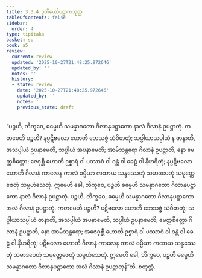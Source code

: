 ```yaml
---
title: 3.3.4 ဒုတိယော်ပဋ္ဌာကသုတ္တ
tableOfContents: false
sidebar:
  order: 4
type: tipitaka
basket: su
book: a5
review:
  current: review
  updated: '2025-10-27T21:48:25.972646'
  updated_by: ''
  notes: ''
  history:
  - state: review
    date: '2025-10-27T21:48:25.972646'
    updated_by: ''
    notes: ''
    previous_state: draft
---
```



<ReviewStatus review={frontmatter.review} showDetails={true} />

<HypothesisAnnotation frontmatter={frontmatter} />

<DynamicBreadcrumb />

<Division number="124" book="a5" e="ch" v="16" p="127">

<Paragraph number="710" book="a5">
“ပဉ္စဟိ, ဘိက္ခဝေ, ဓမ္မေဟိ သမန္နာဂတော ဂိလာနုပဋ္ဌာကော နာလံ ဂိလာနံ ဥပဋ္ဌာတုံ. ကတမေဟိ ပဉ္စဟိ? နပ္ပဋိဗလော ဟောတိ ဘေသဇ္ဇံ သံဝိဓာတုံ; သပ္ပါယာသပ္ပါယံ န ဇာနာတိ, အသပ္ပါယံ ဥပနာမေတိ, သပ္ပါယံ အပနာမေတိ; အာမိသန္တရော ဂိလာနံ ဥပဋ္ဌာတိ, နော မေတ္တစိတ္တော; ဇေဂုစ္ဆီ ဟောတိ ဥစ္စာရံ ဝါ ပဿာဝံ ဝါ ဝန္တံ ဝါ ခေဠံ ဝါ နီဟရိတုံ; နပ္ပဋိဗလော ဟောတိ ဂိလာနံ ကာလေန ကာလံ ဓမ္မိယာ ကထာယ သန္ဒဿေတုံ သမာဒပေတုံ သမုတ္တေဇေတုံ သမ္ပဟံသေတုံ. ဣမေဟိ ခေါ, ဘိက္ခဝေ, ပဉ္စဟိ ဓမ္မေဟိ သမန္နာဂတော ဂိလာနုပဋ္ဌာကော နာလံ ဂိလာနံ ဥပဋ္ဌာတုံ.
</Paragraph>

<Paragraph number="711" book="a5">
ပဉ္စဟိ, ဘိက္ခဝေ, ဓမ္မေဟိ သမန္နာဂတော ဂိလာနုပဋ္ဌာကော အလံ ဂိလာနံ ဥပဋ္ဌာတုံ. ကတမေဟိ ပဉ္စဟိ? ပဋိဗလော ဟောတိ ဘေသဇ္ဇံ သံဝိဓာတုံ; သပ္ပါယာသပ္ပါယံ ဇာနာတိ, အသပ္ပါယံ အပနာမေတိ, သပ္ပါယံ ဥပနာမေတိ; မေတ္တစိတ္တော ဂိလာနံ ဥပဋ္ဌာတိ, နော အာမိသန္တရော; အဇေဂုစ္ဆီ ဟောတိ ဥစ္စာရံ ဝါ ပဿာဝံ ဝါ ဝန္တံ ဝါ ခေဠံ ဝါ နီဟရိတုံ; ပဋိဗလော ဟောတိ ဂိလာနံ ကာလေန ကာလံ ဓမ္မိယာ ကထာယ သန္ဒဿေတုံ သမာဒပေတုံ သမုတ္တေဇေတုံ သမ္ပဟံသေတုံ. ဣမေဟိ ခေါ, ဘိက္ခဝေ, ပဉ္စဟိ ဓမ္မေဟိ သမန္နာဂတော ဂိလာနုပဋ္ဌာကော အလံ ဂိလာနံ ဥပဋ္ဌာတုန်”တိ.

</Paragraph>
</Division>

<Paragraph number="712" type="center" book="a5">
စတုတ္ထံ.
</Paragraph>
